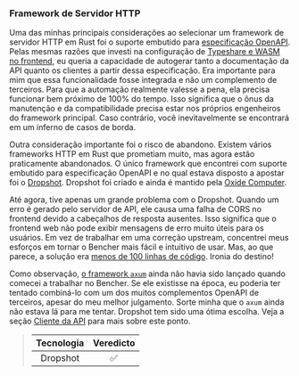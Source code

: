 ### Framework de Servidor HTTP

Uma das minhas principais considerações ao selecionar um framework de servidor HTTP em Rust foi o suporte embutido para [especificação OpenAPI][openapi spec]. Pelas mesmas razões que investi na configuração de [Typeshare e WASM no frontend][frontend language], eu queria a capacidade de autogerar tanto a documentação da API quanto os clientes a partir dessa especificação. Era importante para mim que essa funcionalidade fosse integrada e não um complemento de terceiros. Para que a automação realmente valesse a pena, ela precisa funcionar bem próximo de 100% do tempo. Isso significa que o ônus da manutenção e da compatibilidade precisa estar nos próprios engenheiros do framework principal. Caso contrário, você inevitavelmente se encontrará em um inferno de casos de borda.

Outra consideração importante foi o risco de abandono. Existem vários frameworks HTTP em Rust que prometiam muito, mas agora estão praticamente abandonados. O único framework que encontrei com suporte embutido para especificação OpenAPI e no qual estava disposto a apostar foi o [Dropshot][dropshot github]. Dropshot foi criado e ainda é mantido pela [Oxide Computer][oxide computer].

Até agora, tive apenas um grande problema com o Dropshot. Quando um erro é gerado pelo servidor de API, ele causa uma falha de CORS no frontend devido a cabeçalhos de resposta ausentes. Isso significa que o frontend web não pode exibir mensagens de erro muito úteis para os usuários. Em vez de trabalhar em uma correção upstream, concentrei meus esforços em tornar o Bencher mais fácil e intuitivo de usar. Mas, ao que parece, a solução era [menos de 100 linhas de código][dropshot github issue 1193]. Ironia do destino!

Como observação, [o framework `axum`][axum github] ainda não havia sido lançado quando comecei a trabalhar no Bencher. Se ele existisse na época, eu poderia ter tentado combiná-lo com um dos muitos complementos OpenAPI de terceiros, apesar do meu melhor julgamento. Sorte minha que o `axum` ainda não estava lá para me tentar. Dropshot tem sido uma ótima escolha. Veja a seção [Cliente da API][api client] para mais sobre este ponto.

> | Tecnologia | Veredicto |
> | :--------: | :-------: |
> |  Dropshot  |    ✅    |

[openapi spec]: https://swagger.io/specification/
[frontend language]: #frontend-language
[dropshot github]: https://github.com/oxidecomputer/dropshot
[oxide computer]: https://oxide.computer/
[dropshot github issue 1193]: https://github.com/oxidecomputer/dropshot/pull/1193
[axum github]: https://github.com/tokio-rs/axum
[api client]: #api-client
